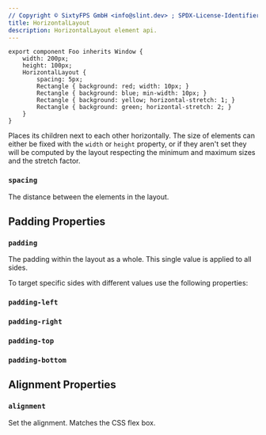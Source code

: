 ```yaml
---
// Copyright © SixtyFPS GmbH <info@slint.dev> ; SPDX-License-Identifier: MIT
title: HorizontalLayout
description: HorizontalLayout element api.
---
```


```slint
export component Foo inherits Window {
    width: 200px;
    height: 100px;
    HorizontalLayout {
        spacing: 5px;
        Rectangle { background: red; width: 10px; }
        Rectangle { background: blue; min-width: 10px; }
        Rectangle { background: yellow; horizontal-stretch: 1; }
        Rectangle { background: green; horizontal-stretch: 2; }
    }
}
```

Places its children next to each other horizontally.
The size of elements can either be fixed with the `width` or `height` property, or if they aren't set
they will be computed by the layout respecting the minimum and maximum sizes and the stretch factor.

### `spacing`
<SlintProperty propName="spacing" typeName="length">
The distance between the elements in the layout.
</SlintProperty>

## Padding Properties
### `padding`
<SlintProperty propName="padding" typeName="length">
The padding within the layout as a whole. This single value is applied to all sides.
</SlintProperty>

To target specific sides with different values use the following properties:
### `padding-left`
<SlintProperty propName="padding-left" typeName="length"/>

### `padding-right`
<SlintProperty propName="padding-right" typeName="length"/>

### `padding-top`
<SlintProperty propName="padding-top" typeName="length"/>

### `padding-bottom`
<SlintProperty propName="padding-bottom" typeName="length"/>

## Alignment Properties
### `alignment`
<SlintProperty propName="alignment" typeName="enum" enumName="LayoutAlignment">
Set the alignment. Matches the CSS flex box.
</SlintProperty>
